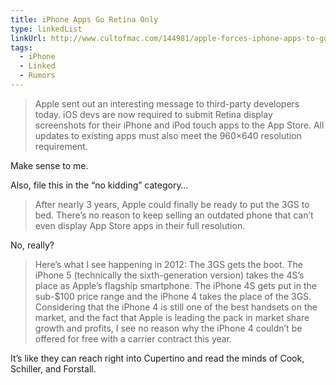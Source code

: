 ```yaml
---
title: iPhone Apps Go Retina Only
type: linkedList
linkUrl: http://www.cultofmac.com/144981/apple-forces-iphone-apps-to-go-retina-display-iphone-3gs-on-the-way-out/
tags:
  - iPhone
  - Linked
  - Rumors
---
```


> Apple sent out an interesting message to third-party developers today. iOS devs are now required to submit Retina display screenshots for their iPhone and iPod touch apps to the App Store. All updates to existing apps must also meet the 960×640 resolution requirement.

Make sense to me.

Also, file this in the “no kidding” category…

> After nearly 3 years, Apple could finally be ready to put the 3GS to bed. There’s no reason to keep selling an outdated phone that can’t even display App Store apps in their full resolution.

No, really?

> Here’s what I see happening in 2012: The 3GS gets the boot. The iPhone 5 (technically the sixth-generation version) takes the 4S’s place as Apple’s flagship smartphone. The iPhone 4S gets put in the sub-$100 price range and the iPhone 4 takes the place of the 3GS. Considering that the iPhone 4 is still one of the best handsets on the market, and the fact that Apple is leading the pack in market share growth and profits, I see no reason why the iPhone 4 couldn’t be offered for free with a carrier contract this year.

It’s like they can reach right into Cupertino and read the minds of Cook, Schiller, and Forstall.
